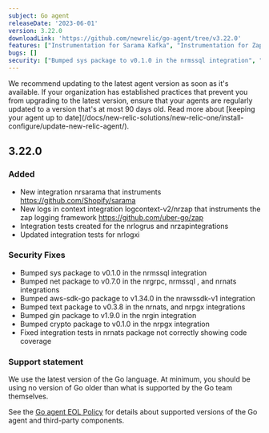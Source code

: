 ```yaml
---
subject: Go agent
releaseDate: '2023-06-01'
version: 3.22.0
downloadLink: 'https://github.com/newrelic/go-agent/tree/v3.22.0'
features: ["Instrumentation for Sarama Kafka", "Instrumentation for Zap with logs in context", "Integration tests for nrlogrus and nrzapintegrations", "Updated integration tests for nrlogxi"]
bugs: []    
security: ["Bumped sys package to v0.1.0 in the nrmssql integration", "Bumped net package to v0.7.0 in the nrgrpc, nrmssql , and nrnats integrations", "Bumped aws-sdk-go package to v1.34.0 in the nrawssdk-v1 integration", "Bumped text  package to v0.3.8 in the nrnats,  and nrpgx integrations", "Bumped gin package to v1.9.0 in the nrgin integration", "Bumped crypto package to v0.1.0 in the nrpgx  integration", "Fixed integration tests in nrnats package not correctly showing code coverage"]
---
```


<Callout variant="important">
We recommend updating to the latest agent version as soon as it's available. If your organization has established practices that prevent you from upgrading to the latest version, ensure that your agents are regularly updated to a version that's at most 90 days old. Read more about [keeping your agent up to date](/docs/new-relic-solutions/new-relic-one/install-configure/update-new-relic-agent/).
</Callout>

## 3.22.0

### Added
* New integration nrsarama that instruments https://github.com/Shopify/sarama
* New logs in context integration logcontext-v2/nrzap that instruments the zap logging framework https://github.com/uber-go/zap
* Integration tests created for the nrlogrus and nrzapintegrations
* Updated integration tests for nrlogxi

### Security Fixes
* Bumped sys package to v0.1.0 in the nrmssql integration
* Bumped net package to v0.7.0 in the nrgrpc, nrmssql , and nrnats integrations
* Bumped aws-sdk-go package to v1.34.0 in the nrawssdk-v1 integration
* Bumped text  package to v0.3.8 in the nrnats,  and nrpgx integrations
* Bumped gin package to v1.9.0 in the nrgin integration
* Bumped crypto package to v0.1.0 in the nrpgx  integration
* Fixed integration tests in nrnats package not correctly showing code coverage

### Support statement

We use the latest version of the Go language. At minimum, you should be using no version of Go older than what is supported by the Go team themselves.

See the [Go agent EOL Policy](/docs/apm/agents/go-agent/get-started/go-agent-eol-policy) for details about supported versions of the Go agent and third-party components.

